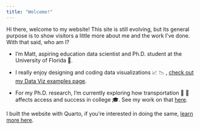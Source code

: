 ```yaml
---
title: "Welcome!"
---
```


Hi there, welcome to my website! This site is still evolving, but its general purpose is to show visitors a little more about me and the work I've done. With that said, who am I?

-   I'm Matt, aspiring education data scientist and Ph.D. student at the University of Florida 🐊.

-   I really enjoy designing and coding data visualizations 📈 📉 , [check out my Data Viz examples page](/data-viz-examples.qmd).

-   For my Ph.D. research, I'm currently exploring how transportation 🚌 🚏affects access and success in college 🎓. See my work on that [here](https://doi.org/10.1177/15210251231156421).

I built the website with Quarto, if you're interested in doing the same, [learn more here](https://quarto.org/docs/websites).
